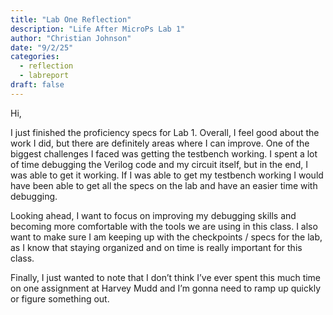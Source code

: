 ```yaml
---
title: "Lab One Reflection"
description: "Life After MicroPs Lab 1"
author: "Christian Johnson"
date: "9/2/25"
categories:
  - reflection
  - labreport
draft: false
---
```


Hi,

I just finished the proficiency specs for Lab 1. Overall, I feel good about the work I did, but there are definitely areas where I can improve. One of the biggest challenges I faced was getting the testbench working. I spent a lot of time debugging the Verilog code and my circuit itself, but in the end, I was able to get it working. If I was able to get my testbench working I would have been able to get all the specs on the lab and have an easier time with debugging.

Looking ahead, I want to focus on improving my debugging skills and becoming more comfortable with the tools we are using in this class. I also want to make sure I am keeping up with the checkpoints / specs for the lab, as I know that staying organized and on time is really important for this class.

Finally, I just wanted to note that I don't think I've ever spent this much time on one assignment at Harvey Mudd and I'm gonna need to ramp up quickly or figure something out.
